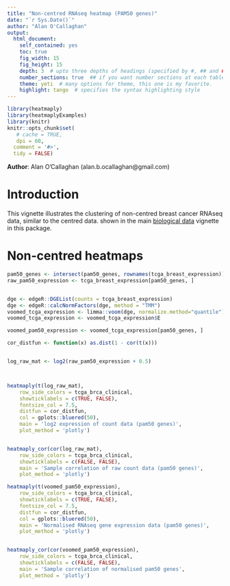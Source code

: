 ```yaml
---
title: "Non-centred RNAseq heatmap (PAM50 genes)"
date: "`r Sys.Date()`"
author: "Alan O'Callaghan"
output:
  html_document:
    self_contained: yes
    toc: true
    fig_width: 15
    fig_height: 15
    depth: 3  # upto three depths of headings (specified by #, ## and ###)  
    number_sections: true  ## if you want number sections at each table header
    theme: yeti  # many options for theme, this one is my favorite.
    highlight: tango  # specifies the syntax highlighting style
---
```

<!--
%\VignetteEngine{knitr::rmarkdown}
%\VignetteIndexEntry{Using heatmaply with biological data}
-->


```r
library(heatmaply)
library(heatmaplyExamples)
library(knitr)
knitr::opts_chunk$set(
   # cache = TRUE,
   dpi = 60,
  comment = '#>',
  tidy = FALSE)

```
**Author**: Alan O'Callaghan (alan.b.ocallaghan@gmail.com)

Introduction
============
This vignette illustrates the clustering of non-centred breast
cancer RNAseq data, similar to the centred data. shown 
in the main [biological data](biological_data.html)
vignette in this package.



Non-centred heatmaps
============================





```r

pam50_genes <- intersect(pam50_genes, rownames(tcga_breast_expression))
raw_pam50_expression <- tcga_breast_expression[pam50_genes, ]


dge <- edgeR::DGEList(counts = tcga_breast_expression)
dge <- edgeR::calcNormFactors(dge, method = "TMM")
voomed_tcga_expression <- limma::voom(dge, normalize.method="quantile")
voomed_tcga_expression <- voomed_tcga_expression$E

voomed_pam50_expression <- voomed_tcga_expression[pam50_genes, ]

cor_distfun <- function(x) as.dist(1 - cor(t(x)))


log_raw_mat <- log2(raw_pam50_expression + 0.5)



heatmaply(t(log_raw_mat),
    row_side_colors = tcga_brca_clinical,
    showticklabels = c(TRUE, FALSE),
    fontsize_col = 7.5,
    distfun = cor_distfun,
    col = gplots::bluered(50),
    main = 'log2 expression of count data (pam50 genes)',
    plot_method = 'plotly')


heatmaply_cor(cor(log_raw_mat), 
    row_side_colors = tcga_brca_clinical,
    showticklabels = c(FALSE, FALSE),
    main = 'Sample correlation of raw count data (pam50 genes)',
    plot_method = 'plotly')
```






```r


heatmaply(t(voomed_pam50_expression), 
    row_side_colors = tcga_brca_clinical,
    showticklabels = c(TRUE, FALSE),
    fontsize_col = 7.5,
    distfun = cor_distfun,
    col = gplots::bluered(50),
    main = 'Normalised RNAseq gene expression data (pam50 genes)',
    plot_method = 'plotly')


heatmaply_cor(cor(voomed_pam50_expression), 
    row_side_colors = tcga_brca_clinical,
    showticklabels = c(FALSE, FALSE),
    main = 'Sample correlation of normalised pam50 genes',
    plot_method = 'plotly')


```

